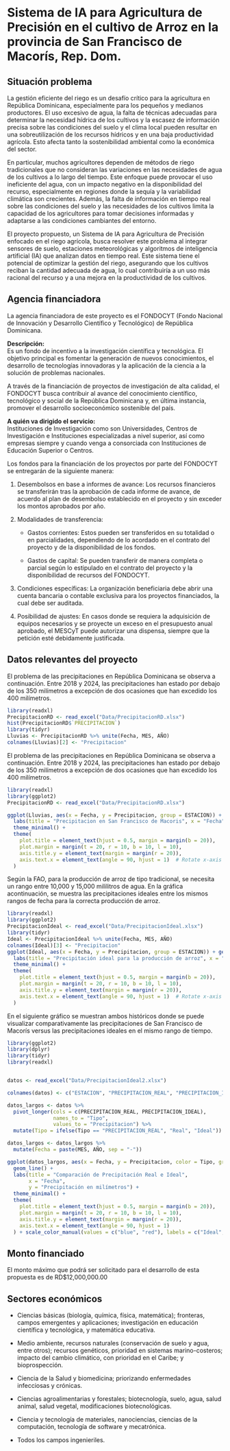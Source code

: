 # Sistema de IA para Agricultura de Precisión en el cultivo de Arroz en la provincia de San Francisco de Macorís, Rep. Dom.

## Situación problema

La gestión eficiente del riego es un desafío crítico para la agricultura en República Dominicana, especialmente para los pequeños y medianos productores. El uso excesivo de agua, la falta de técnicas adecuadas para determinar la necesidad hídrica de los cultivos y la escasez de información precisa sobre las condiciones del suelo y el clima local pueden resultar en una sobreutilización de los recursos hídricos y en una baja productividad agrícola. Esto afecta tanto la sostenibilidad ambiental como la económica del sector.

En particular, muchos agricultores dependen de métodos de riego tradicionales que no consideran las variaciones en las necesidades de agua de los cultivos a lo largo del tiempo. Este enfoque puede provocar el uso ineficiente del agua, con un impacto negativo en la disponibilidad del recurso, especialmente en regiones donde la sequía y la variabilidad climática son crecientes. Además, la falta de información en tiempo real sobre las condiciones del suelo y las necesidades de los cultivos limita la capacidad de los agricultores para tomar decisiones informadas y adaptarse a las condiciones cambiantes del entorno.

El proyecto propuesto, un Sistema de IA para Agricultura de Precisión enfocado en el riego agrícola, busca resolver este problema al integrar sensores de suelo, estaciones meteorológicas y algoritmos de inteligencia artificial (IA) que analizan datos en tiempo real. Este sistema tiene el potencial de optimizar la gestión del riego, asegurando que los cultivos reciban la cantidad adecuada de agua, lo cual contribuiría a un uso más racional del recurso y a una mejora en la productividad de los cultivos.

## Agencia financiadora

La agencia financiadora de este proyecto es el FONDOCYT (Fondo Nacional de Innovación y Desarrollo Científico y Tecnológico) de República Dominicana.

**Descripción:**  
Es un fondo de incentivo a la investigación científica y tecnológica. El objetivo principal es fomentar la generación de nuevos conocimientos, el desarrollo de tecnologías innovadoras y la aplicación de la ciencia a la solución de problemas nacionales.  

A través de la financiación de proyectos de investigación de alta calidad, el FONDOCYT busca contribuir al avance del conocimiento científico, tecnológico y social de la República Dominicana y, en última instancia, promover el desarrollo socioeconómico sostenible del país. 

**A quién va dirigido el servicio:**  
Instituciones de Investigación como son Universidades, Centros de Investigación e Instituciones especializadas a nivel superior, así como empresas siempre y cuando venga a consorciada con Instituciones de Educación Superior o Centros.


Los fondos para la financiación de los proyectos por parte del FONDOCYT se entregarán de la siguiente manera:

1) Desembolsos en base a informes de avance: Los recursos financieros se transferirán tras la aprobación de cada informe de avance, de acuerdo al plan de desembolso establecido en el proyecto y sin exceder los montos aprobados por año.

2) Modalidades de transferencia:

   - Gastos corrientes: Estos pueden ser transferidos en su totalidad o en parcialidades, dependiendo de lo acordado en el contrato del proyecto y de la disponibilidad de los fondos.

   - Gastos de capital: Se pueden transferir de manera completa o parcial según lo estipulado en el contrato del proyecto y la disponibilidad de recursos del FONDOCYT.

3) Condiciones específicas: La organización beneficiaria debe abrir una cuenta bancaria o contable exclusiva para los proyectos financiados, la cual debe ser auditada.

4) Posibilidad de ajustes: En casos donde se requiera la adquisición de equipos necesarios y se proyecte un exceso en el presupuesto anual aprobado, el MESCyT puede autorizar una dispensa, siempre que la petición esté debidamente justificada.

## Datos relevantes del proyecto


El problema de las precipitaciones en República Dominicana se observa a continuación. Entre 2018 y 2024, las precipitaciones han estado por debajo de los 350 milímetros a excepción de dos ocasiones que han excedido los 400 milímetros. 

```r
library(readxl)
PrecipitacionRD <- read_excel("Data/PrecipitacionRD.xlsx")
hist(PrecipitacionRD$`PRECIPITACION`)
library(tidyr)
Lluvias <- PrecipitacionRD %>% unite(Fecha, MES, AÑO)
colnames(Lluvias)[2] <- "Precipitacion"
```


El problema de las precipitaciones en República Dominicana se observa a continuación. Entre 2018 y 2024, las precipitaciones han estado por debajo de los 350 milímetros a excepción de dos ocasiones que han excedido los 400 milímetros.  


```r
library(readxl)
library(ggplot2)
PrecipitacionRD <- read_excel("Data/PrecipitacionRD.xlsx")

ggplot(Lluvias, aes(x = Fecha, y = Precipitacion, group = ESTACION)) + geom_line(color = "blue") +
  labs(title = "Precipitacion en San Francisco de Macoris", x = "Fecha", y = "Precipitación en milímetros") +
  theme_minimal() +
  theme(
    plot.title = element_text(hjust = 0.5, margin = margin(b = 20)),
    plot.margin = margin(t = 20, r = 10, b = 10, l = 10),
    axis.title.y = element_text(margin = margin(r = 20)),
    axis.text.x = element_text(angle = 90, hjust = 1)  # Rotate x-axis labels by 45 degrees
  )
```

Según la FAO, para la producción de arroz de tipo tradicional, se necesita un rango entre 10,000 y 15,000 mililitros de agua. En la gráfica acontinuación, se muestra las precipitaciones ideales entre los mismos rangos de fecha para la correcta producción de arroz.

```r
library(readxl)
library(ggplot2)
PrecipitacionIdeal <- read_excel("Data/PrecipitacionIdeal.xlsx")
library(tidyr)
Ideal <- PrecipitacionIdeal %>% unite(Fecha, MES, AÑO)
colnames(Ideal)[3] <- "Precipitacion"
ggplot(Ideal, aes(x = Fecha, y = Precipitacion, group = ESTACION)) + geom_line(color = "red") +
  labs(title = "Precipitación ideal para la producción de arroz", x = "Fecha", y = "Precipitación en milímetros") +
  theme_minimal() +
  theme(
    plot.title = element_text(hjust = 0.5, margin = margin(b = 20)),
    plot.margin = margin(t = 20, r = 10, b = 10, l = 10),
    axis.title.y = element_text(margin = margin(r = 20)),
    axis.text.x = element_text(angle = 90, hjust = 1)  # Rotate x-axis labels by 45 degrees
  )
```

En el siguiente gráfico se muestran ambos históricos donde se puede visualizar comparativamente las precipitaciones de San Francisco de Macorís versus las precipitaciones ideales en el mismo rango de tiempo.

```r
library(ggplot2)
library(dplyr)
library(tidyr)
library(readxl)


datos <- read_excel("Data/PrecipitacionIdeal2.xlsx")

colnames(datos) <- c("ESTACION", "PRECIPITACION_REAL", "PRECIPITACION_IDEAL", "MES", "AÑO")

datos_largos <- datos %>%
  pivot_longer(cols = c(PRECIPITACION_REAL, PRECIPITACION_IDEAL), 
               names_to = "Tipo", 
               values_to = "Precipitacion") %>%
  mutate(Tipo = ifelse(Tipo == "PRECIPITACION_REAL", "Real", "Ideal"))

datos_largos <- datos_largos %>%
  mutate(Fecha = paste(MES, AÑO, sep = "-"))

ggplot(datos_largos, aes(x = Fecha, y = Precipitacion, color = Tipo, group = Tipo)) + 
  geom_line() +
  labs(title = "Comparación de Precipitación Real e Ideal", 
       x = "Fecha", 
       y = "Precipitación en milímetros") +
  theme_minimal() +
  theme(
    plot.title = element_text(hjust = 0.5, margin = margin(b = 20)),
    plot.margin = margin(t = 20, r = 10, b = 10, l = 10),
    axis.title.y = element_text(margin = margin(r = 20)),
    axis.text.x = element_text(angle = 90, hjust = 1)
  ) + scale_color_manual(values = c("blue", "red"), labels = c("Ideal", "Real"))
```



## Monto financiado

El monto máximo que podrá ser solicitado para el desarrollo de esta propuesta es de RD$12,000,000.00  

## Sectores económicos
- Ciencias básicas (biología, química, física, matemática); fronteras, campos emergentes y aplicaciones; investigación en educación científica y tecnológica, y matemática educativa.

- Medio ambiente, recursos naturales (conservación de suelo y agua, entre otros); recursos genéticos, prioridad en sistemas marino-costeros; impacto del cambio climático, con prioridad en el Caribe; y bioprospección.

- Ciencia de la Salud y biomedicina; priorizando enfermedades infecciosas y crónicas.

- Ciencias agroalimentarias y forestales; biotecnología, suelo, agua, salud animal, salud vegetal, modificaciones biotecnológicas.

- Ciencia y tecnología de materiales, nanociencias, ciencias de la computación, tecnología de software y mecatrónica.

- Todos los campos ingenieriles. 
